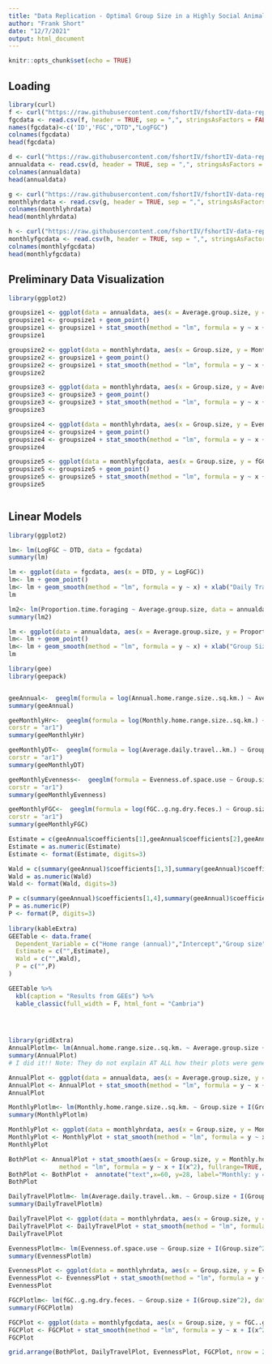 ```yaml
---
title: "Data Replication - Optimal Group Size in a Highly Social Animal"
author: "Frank Short"
date: "12/7/2021"
output: html_document
---
```


```r
knitr::opts_chunk$set(echo = TRUE)
```

## Loading

```r
library(curl)
f <- curl("https://raw.githubusercontent.com/fshortIV/fshortIV-data-replication-assignment/main/fGC%20and%20daily%20travel%20distance%20data.csv?token=AVR3CJ6WHKQWB2CHR7IA4E3BWEKMA")
fgcdata <- read.csv(f, header = TRUE, sep = ",", stringsAsFactors = FALSE)
names(fgcdata)<-c('ID','FGC',"DTD","LogFGC")
colnames(fgcdata)
head(fgcdata)

d <- curl("https://raw.githubusercontent.com/fshortIV/fshortIV-data-replication-assignment/main/Annual%20home%20range%20and%20foraging%20predictors.csv?token=AVR3CJ2FA5VGOVLFGFPDH4TBWEKO2")
annualdata <- read.csv(d, header = TRUE, sep = ",", stringsAsFactors = FALSE)
colnames(annualdata)
head(annualdata)

g <- curl("https://raw.githubusercontent.com/fshortIV/fshortIV-data-replication-assignment/main/Monthly%20ranging%20pattern%20predictors.csv?token=AVR3CJZF3XMEKNFOKPVVXEDBWEKRU")
monthlyhrdata <- read.csv(g, header = TRUE, sep = ",", stringsAsFactors = FALSE)
colnames(monthlyhrdata)
head(monthlyhrdata)

h <- curl("https://raw.githubusercontent.com/fshortIV/fshortIV-data-replication-assignment/main/Monthly%20fGC%20predictors.csv?token=AVR3CJ32CHTB7RO55QBQM6LBWEKUE")
monthlyfgcdata <- read.csv(h, header = TRUE, sep = ",", stringsAsFactors = FALSE)
colnames(monthlyfgcdata)
head(monthlyfgcdata)

```
## Preliminary Data Visualization

```r
library(ggplot2)

groupsize1 <- ggplot(data = annualdata, aes(x = Average.group.size, y = Annual.home.range.size..sq.km.))
groupsize1 <- groupsize1 + geom_point() 
groupsize1 <- groupsize1 + stat_smooth(method = "lm", formula = y ~ x + I(x^2), size = 1)
groupsize1

groupsize2 <- ggplot(data = monthlyhrdata, aes(x = Group.size, y = Monthly.home.range.size..sq.km.))
groupsize2 <- groupsize1 + geom_point() 
groupsize2 <- groupsize1 + stat_smooth(method = "lm", formula = y ~ x + I(x^2), size = 1)
groupsize2

groupsize3 <- ggplot(data = monthlyhrdata, aes(x = Group.size, y = Average.daily.travel..km.))
groupsize3 <- groupsize3 + geom_point() 
groupsize3 <- groupsize3 + stat_smooth(method = "lm", formula = y ~ x + I(x^2), size = 1)
groupsize3

groupsize4 <- ggplot(data = monthlyhrdata, aes(x = Group.size, y = Evenness.of.space.use))
groupsize4 <- groupsize4 + geom_point() 
groupsize4 <- groupsize4 + stat_smooth(method = "lm", formula = y ~ x + I(x^2), size = 1)
groupsize4

groupsize5 <- ggplot(data = monthlyfgcdata, aes(x = Group.size, y = fGC..g.ng.dry.feces.))
groupsize5 <- groupsize5 + geom_point() 
groupsize5 <- groupsize5 + stat_smooth(method = "lm", formula = y ~ x + I(x^2), size = 1)
groupsize5



```
## Linear Models



```r
library(ggplot2)

lm<- lm(LogFGC ~ DTD, data = fgcdata)
summary(lm)

lm <- ggplot(data = fgcdata, aes(x = DTD, y = LogFGC))
lm<- lm + geom_point() 
lm<- lm + geom_smooth(method = "lm", formula = y ~ x) + xlab("Daily Travel Distance (km)") + ylab("Log Fecal Glucocorticoid (ng/g dry feces)") + theme_classic() + xlim(3, 9) + ylim(1.6, 2.4) + geom_text(x=6, y=2.375, label="y = 0.02x + 1.80", size=3.5)
lm
```

```r
lm2<- lm(Proportion.time.foraging ~ Average.group.size, data = annualdata)
summary(lm2)

lm <- ggplot(data = annualdata, aes(x = Average.group.size, y = Proportion.time.foraging))
lm<- lm + geom_point() 
lm<- lm + geom_smooth(method = "lm", formula = y ~ x) + xlab("Group Size") + ylab("Proportion time spent foraging") + theme_classic() + xlim(10, 110) + ylim(0.50, 0.85) + geom_text(x=61, y=0.8375, label="y = 0.002x + 0.609", size=3.5)
lm
```

```r
library(gee)
library(geepack)


geeAnnual<-  geeglm(formula = log(Annual.home.range.size..sq.km.) ~ Average.group.size + I(Average.group.size^2) + Cumulative.rainfall..mm. + Rainfall.evenness + Average.maximum.temperature..degrees.C., id = X.U.FEFF.Group.ID, data = annualdata, corstr = "ar1")
summary(geeAnnual)

geeMonthlyHr<-  geeglm(formula = log(Monthly.home.range.size..sq.km.) ~ Group.size + I(Group.size^2) + Cumulative.rainfall..mm. + Average.maximum.temperature..degrees.C., id = X.U.FEFF.Group.ID, data = monthlyhrdata,
corstr = "ar1")
summary(geeMonthlyHr)

geeMonthlyDT<-  geeglm(formula = log(Average.daily.travel..km.) ~ Group.size + I(Group.size^2) + Cumulative.rainfall..mm. + Average.maximum.temperature..degrees.C., id = X.U.FEFF.Group.ID, data = monthlyhrdata,
corstr = "ar1")
summary(geeMonthlyDT)

geeMonthlyEvenness<-  geeglm(formula = Evenness.of.space.use ~ Group.size + I(Group.size^2) + Cumulative.rainfall..mm. + Average.maximum.temperature..degrees.C., id = X.U.FEFF.Group.ID, data = monthlyhrdata,
corstr = "ar1")
summary(geeMonthlyEvenness)

geeMonthlyFGC<-  geeglm(formula = log(fGC..g.ng.dry.feces.) ~ Group.size + I(Group.size^2) + Cumulative.rainfall..mm. + Average.maximum.temperature..degrees.C., id = X.U.FEFF.Group.ID, data = monthlyfgcdata,
corstr = "ar1")
summary(geeMonthlyFGC)

```

```r
Estimate = c(geeAnnual$coefficients[1],geeAnnual$coefficients[2],geeAnnual$coefficients[3],geeAnnual$coefficients[4],geeAnnual$coefficients[5],geeAnnual$coefficients[6])
Estimate = as.numeric(Estimate)
Estimate <- format(Estimate, digits=3)

Wald = c(summary(geeAnnual)$coefficients[1,3],summary(geeAnnual)$coefficients[2,3],summary(geeAnnual)$coefficients[3,3],summary(geeAnnual)$coefficients[4,3],summary(geeAnnual)$coefficients[5,3],summary(geeAnnual)$coefficients[6,3])
Wald = as.numeric(Wald)
Wald <- format(Wald, digits=3)

P = c(summary(geeAnnual)$coefficients[1,4],summary(geeAnnual)$coefficients[2,4],summary(geeAnnual)$coefficients[3,4],summary(geeAnnual)$coefficients[4,4],summary(geeAnnual)$coefficients[5,4],summary(geeAnnual)$coefficients[6,4])
P = as.numeric(P)
P <- format(P, digits=3)
       
library(kableExtra)
GEETable <- data.frame( 
  Dependent_Variable = c("Home range (annual)","Intercept","Group size","Group size^2","Cumulative rainfall","Rainfall evenness","Average maximum temperature","Home range (monthly)","Intercept","Group size","Group size^2","Cumulative rainfall","Average maximum temperature","Average daily distance traveled (monthly)","Intercept","Group size","Group size^2","Cumulative rainfall","Average maximum temperature","Evenness of space use (monthly)","Intercept","Group size","Group size^2","Cumulative rainfall","Average maximum temperature","Fecal glucocorticoids (monthly)","Intercept","Group size","Group size^2","Cumulative rainfall","Average maximum temperature") ,
  Estimate = c("",Estimate),
  Wald = c("",Wald),
  P = c("",P)
)

GEETable %>%
  kbl(caption = "Results from GEEs") %>%
  kable_classic(full_width = F, html_font = "Cambria")

  
  
```

```r
library(gridExtra)
AnnualPlotlm<- lm(Annual.home.range.size..sq.km. ~ Average.group.size + I(Average.group.size^2), data = annualdata)
summary(AnnualPlot)
# I did it!! Note: They do not explain AT ALL how their plots were generated like this.

AnnualPlot <- ggplot(data = annualdata, aes(x = Average.group.size, y = Annual.home.range.size..sq.km.))
AnnualPlot <- AnnualPlot + stat_smooth(method = "lm", formula = y ~ x + I(x^2), fullrange=TRUE) + xlab("Group Size") + ylab("Home Range Size") + theme_classic() + xlim(10, 110) + annotate("text",x=60, y=30, label="Annual: y = 0.003x^2 - 0.346x + 22.539", size=3.5) 
AnnualPlot

MonthlyPlotlm<- lm(Monthly.home.range.size..sq.km. ~ Group.size + I(Group.size^2), data = monthlyhrdata)
summary(MonthlyPlotlm)

MonthlyPlot <- ggplot(data = monthlyhrdata, aes(x = Group.size, y = Monthly.home.range.size..sq.km.))
MonthlyPlot <- MonthlyPlot + stat_smooth(method = "lm", formula = y ~ x + I(x^2), fullrange=TRUE) + xlab("Group Size") + ylab("Monthly Home Range Size") + theme_classic() + xlim(10, 110) + annotate("text",x=60, y=22.5, label="Monthly: y = 0.004x^2 - 0.417x + 20.019", size=3.5)
MonthlyPlot

BothPlot <- AnnualPlot + stat_smooth(aes(x = Group.size, y = Monthly.home.range.size..sq.km.), data = monthlyhrdata, 
              method = "lm", formula = y ~ x + I(x^2), fullrange=TRUE, color = "red")
BothPlot <- BothPlot +  annotate("text",x=60, y=28, label="Monthly: y = 0.004x^2 - 0.417x + 20.019", size=3.5) + annotate("text",x=60, y=17, label="Annual", size=4) + annotate("text", x=80, y=7, label="Monthly", size=4)
BothPlot

DailyTravelPlotlm<- lm(Average.daily.travel..km. ~ Group.size + I(Group.size^2), data = monthlyhrdata)
summary(DailyTravelPlotlm)

DailyTravelPlot <- ggplot(data = monthlyhrdata, aes(x = Group.size, y = Average.daily.travel..km.))
DailyTravelPlot <- DailyTravelPlot + stat_smooth(method = "lm", formula = y ~ x + I(x^2),fullrange=TRUE) + xlab("Group Size") + ylab("Daily Travel Distance (km)") + theme_classic() + annotate("text",x=60.5, y=6.4, label="Monthly: y = 0.000475x^2 - 0.056x + 6.249", size=3.5) + annotate("text",x=60, y=5.2, label="Monthly", size=4) + xlim(10,110)
DailyTravelPlot

EvennessPlotlm<- lm(Evenness.of.space.use ~ Group.size + I(Group.size^2), data = monthlyhrdata)
summary(EvennessPlotlm)

EvennessPlot <- ggplot(data = monthlyhrdata, aes(x = Group.size, y = Evenness.of.space.use))
EvennessPlot <- EvennessPlot + stat_smooth(method = "lm", formula = y ~ x + I(x^2), fullrange=TRUE) + xlab("Group Size") + ylab("Evenness of space use") + theme_classic() + annotate("text",x=60, y=4.9, label="Monthly: y = 0.0002x^2 - 0.020x + 4.710", size=3.5) + annotate("text", x=60, y=4.35, label="Monthly", size=4) + xlim(10,110)
EvennessPlot

FGCPlotlm<- lm(fGC..g.ng.dry.feces. ~ Group.size + I(Group.size^2), data = monthlyfgcdata)
summary(FGCPlotlm)

FGCPlot <- ggplot(data = monthlyfgcdata, aes(x = Group.size, y = fGC..g.ng.dry.feces.))
FGCPlot <- FGCPlot + stat_smooth(method = "lm", formula = y ~ x + I(x^2), fullrange=TRUE) + xlab("Group Size") + ylab("Fecal glucocorticoid (ng/g dry feces)") + theme_classic() + annotate("text",x=60, y=97, label="Monthly: y = 0.006x^2 - 0.785x + 97.314", size=3.5) + xlim(10,110)+annotate("text", x=60, y=81.5, label="Monthly", size=4)
FGCPlot

grid.arrange(BothPlot, DailyTravelPlot, EvennessPlot, FGCPlot, nrow = 2)
```
